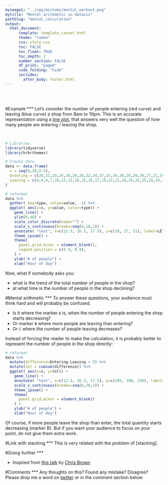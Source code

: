```yaml
---
myimage1: "../img/mistake/mental_workout.png"
mytitle: "Mental arithmetic in dataviz"
pathSlug: "mental_calculation"
output:
  html_document:
      template: template_caveat.html
      theme: "lumen"
      css: style.css
      toc: FALSE
      toc_float: TRUE
      toc_depth: 2
      number_section: FALSE
      df_print: "paged"
      code_folding: "hide"
      includes:
        after_body: footer.html
---
```


<br><br>
<div class="mycontent">



#Example
***
Let's consider the number of people entering (red curve) and leaving (blue curve) a shop from 8am to 10pm. This is an accurate representation using a [line plot](https://www.data-to-viz.com/graph/line.html), that answers very well the question of how many people are entering / leaving the shop.

<br>

```r
# Libraries
library(tidyverse)
library(hrbrthemes)

# Create data
data <- data.frame(
  x = seq(8,20,0.5),
  Entering = c(20,22,19,24,28,29,26,32,34,37,33,34,30,28,29,30,27,21,19,21,17,13,15,12,9),
  Leaving = c(0,4,8,7,10,13,15,16,15,16,17,19,22,21,24,26,24,25,28,29,28,26,23,20,19)
)

# reformat
data %>%
  gather( key=type, value=value, -1) %>%
  ggplot( aes(x=x, y=value, color=type)) +
    geom_line() +
    ylim(0,40) +
    scale_color_discrete(name="") +
    scale_x_continuous(breaks=seq(8,20,1)) +
    annotate( "text", x=c(12.5, 16.3, 17.5), y=c(39, 27, 31), label=LETTERS[1:3] ) +
    theme_ipsum() +
    theme(
      panel.grid.minor = element_blank(),
      legend.position = c(0.9, 0.9),
    ) +
    ylab("# of people") +
    xlab("Hour of day")
```


Now, what if somebody asks you:

- what is the trend of the total number of people in the shop?
- at what time is the number of people in the shop declining?




#Mental arithmetic
***
To answer these questions, your audience must think hard and will probably be confused.

- Is it where the marker `A` is, when the number of people entering the shop starts decreasing?
- Or marker `B` where more people are leaving than entering?
- Or `C` where the number of people leaving decreases?

Instead of forcing the reader to make the calculation, it is probably better to represent the number of people in the shop directly:

```r

# reformat
data %>%
  mutate(difference=Entering-Leaving + 5) %>%
  mutate(tot = cumsum(difference)) %>%
  ggplot( aes(x=x, y=tot)) +
    geom_line() +
    annotate( "text", x=c(12.5, 16.3, 17.5), y=c(205, 300, 290), label=LETTERS[1:3] ) +
    scale_x_continuous(breaks=seq(8,20,1)) +
    theme_ipsum() +
    theme(
      panel.grid.minor = element_blank()
    ) +
    ylab("# of people") +
    xlab("Hour of day")
```

Of course, if more people leave the shop than enter, the total quantity starts decreasing (marker B). But if you want your audience to focus on your point, do not give them extra work.



#Link with stacking
***
This is very related with the problem of [stacking].



#Going further
***

- Inspired from [this talk](http://www.seascapemodels.org/rstats/2018/07/04/dataviz2018_notes.html) by [Chris Brown](https://github.com/cbrown5)


#Comments
***
Any thoughts on this? Found any mistake? Disagree? Please drop me a word on [twitter](https://twitter.com/R_Graph_Gallery) or in the comment section below:
<br>




</div>














